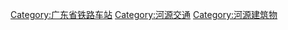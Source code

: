 [[Category:广东省铁路车站|Category:广东省铁路车站]]
[[Category:河源交通|Category:河源交通]]
[[Category:河源建筑物|Category:河源建筑物]]